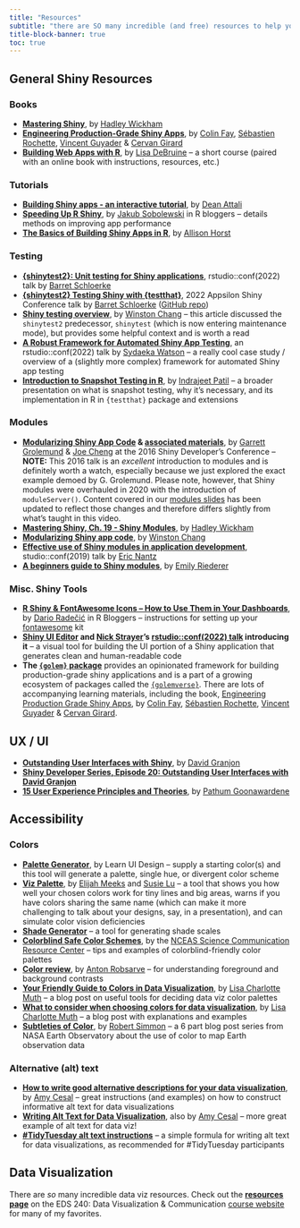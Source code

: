 ```yaml
---
title: "Resources"
subtitle: "there are SO many incredible (and free) resources to help you along your shiny journeys -- here are just a few"
title-block-banner: true
toc: true
---
```


## General Shiny Resources

### Books

- **[Mastering Shiny](https://mastering-shiny.org/basic-app.html)**, by [Hadley Wickham](https://hadley.nz/) 
- **[Engineering Production-Grade Shiny Apps](https://engineering-shiny.org/index.html)**, by [Colin Fay](https://colinfay.me/), [Sébastien Rochette](https://github.com/statnmap), [Vincent Guyader](https://github.com/VincentGuyader) & [Cervan Girard](https://github.com/Cervangirard)
- **[Building Web Apps with R](https://debruine.github.io/shinyintro/index.html)**, by [Lisa DeBruine](https://github.com/debruine) -- a short course (paired with an online book with instructions, resources, etc.)

### Tutorials

- **[Building Shiny apps - an interactive tutorial](https://deanattali.com/blog/building-shiny-apps-tutorial/)**, by [Dean Attali](https://deanattali.com/)
- **[Speeding Up R Shiny](https://www.r-bloggers.com/2021/06/speeding-up-r-shiny-the-definitive-guide/)**, by [Jakub Sobolewski](https://github.com/jakubsob) in R bloggers -- details methods on improving app performance
- **[The Basics of Building Shiny Apps in R](https://github.com/allisonhorst/shiny-basics-sb-r-ladies)**, by [Allison Horst](https://allisonhorst.github.io/)

### Testing

- **[{shinytest2}: Unit testing for Shiny applications](https://www.youtube.com/watch?v=DMgAW4m5aTI)**, rstudio::conf(2022) talk by [Barret Schloerke](http://schloerke.com/)
- **[{shinytest2} Testing Shiny with {testthat}](https://www.youtube.com/watch?v=EOVPBN5o8F8)**, 2022 Appsilon Shiny Conference talk by [Barret Schloerke](http://schloerke.com/) ([GitHub repo](https://github.com/schloerke/presentation-2022-04-27-appsilon-shinytest2))
- **[Shiny testing overview](https://shiny.rstudio.com/articles/testing-overview.html)**, by [Winston Chang](https://github.com/wch) -- this article discussed the `shinytest2` predecessor, `shinytest` (which is now entering maintenance mode), but provides some helpful context and is worth a read
- **[A Robust Framework for Automated Shiny App Testing](https://www.youtube.com/watch?v=KDNohZ3ySr4)**, an rstudio::conf(2022) talk by [Sydaeka Watson](https://www.sydeaka.com/) -- a really cool case study / overview of a (slightly more complex) framework for automated Shiny app testing
- **[Introduction to Snapshot Testing in R](https://indrajeetpatil.github.io/intro-to-snapshot-testing/#/introduction-to-snapshot-testing-in-r)**, by [Indrajeet Patil](https://github.com/IndrajeetPatil) -- a broader presentation on what is snapshot testing, why it's necessary, and its implementation in R in `{testthat}` package and extensions

### Modules

- **[Modularizing Shiny App Code](https://www.rstudio.com/resources/shiny-dev-con/modules/?_ga=2.163786815.1475817156.1670220567-309155161.1666221806) & [associated materials](https://github.com/rstudio/ShinyDeveloperConference/tree/master/Modules/Demo)**, by [Garrett Grolemund](https://github.com/garrettgman) & [Joe Cheng](https://github.com/jcheng5) at the 2016 Shiny Developer's Conference -- **NOTE:** This 2016 talk is an *excellent* introduction to modules and is definitely worth a watch, especially because we just explored the exact example demoed by G. Grolemund. Please note, however, that Shiny modules were overhauled in 2020 with the introduction of `moduleServer()`. Content covered in our [modules slides](https://ucsb-meds.github.io/EDS-430-Intro-to-Shiny/course-materials/slides/part7.2-modules-slides.html#/title-slide) has been updated to reflect those changes and therefore differs slightly from what's taught in this video.
- **[Mastering Shiny, Ch. 19 - Shiny Modules](https://mastering-shiny.org/scaling-modules.html#scaling-modules )**, by [Hadley Wickham](https://github.com/hadley)
- **[Modularizing Shiny app code](https://shiny.rstudio.com/articles/modules.html)**, by [Winston Chang](https://github.com/wch)
- **[Effective use of Shiny modules in application development](https://www.youtube.com/watch?v=ylLLVo2VL50)**, studio::conf(2019) talk by [Eric Nantz](https://r-podcast.org/host/enantz/)
- **[A beginners guide to Shiny modules](https://emilyriederer.netlify.app/post/shiny-modules/)**, by [Emily Riederer](https://emilyriederer.netlify.app/about/)

### Misc. Shiny Tools

- **[R Shiny & FontAwesome Icons -- How to Use Them in Your Dashboards](https://www.r-bloggers.com/2022/09/r-shiny-fontawesome-icons-how-to-use-them-in-your-dashboards/)**, by [Dario Radečić](https://github.com/daradecic) in R Bloggers -- instructions for setting up your [fontawesome](https://fontawesome.com/) kit
- **[Shiny UI Editor](https://rstudio.github.io/shinyuieditor/) and [Nick Strayer](https://nickstrayer.me/)'s [rstudio::conf(2022) talk](https://www.rstudio.com/conference/2022/talks/new-way-to-build-shiny/) introducing it** -- a visual tool for building the UI portion of a Shiny application that generates clean and human-readable code 
- **The [`{golem}` package](https://github.com/ThinkR-open/golem)** provides an opinionated framework for building production-grade shiny applications and is a part of a growing ecosystem of packages called the [`{golemverse}`](https://golemverse.org/). There are lots of accompanying learning materials, including the book, [Engineering Production Grade Shiny Apps](https://engineering-shiny.org/), by [Colin Fay](https://colinfay.me/), [Sébastien Rochette](https://github.com/statnmap), [Vincent Guyader](https://github.com/VincentGuyader) & [Cervan Girard](https://github.com/Cervangirard).

## UX / UI 

- **[Outstanding User Interfaces with Shiny](https://unleash-shiny.rinterface.com/index.html)**, by [David Granjon](https://divadnojnarg.github.io/)
- **[Shiny Developer Series, Episode 20: Outstanding User Interfaces with David Granjon](https://www.youtube.com/watch?v=mxvMaoXOm70)**
- **[15 User Experience Principles and Theories](https://pathumpmgux.medium.com/15-user-experience-principles-and-theories-80f19877bd5)**, by [Pathum Goonawardene](https://pathumpmgux.medium.com/)</p>

## Accessibility

### Colors

- **[Palette Generator](https://www.learnui.design/tools/data-color-picker.html#palette)**, by Learn UI Design -- supply a starting color(s) and this tool will generate a palette, single hue, or divergent color scheme
- **[Viz Palette](https://projects.susielu.com/viz-palette)**, by [Elijah Meeks](https://elijahmeeks.com/) and [Susie Lu](https://www.susielu.com/data-viz) -- a tool that shows you how well your chosen colors work for tiny lines and big areas, warns if you have colors sharing the same name (which can make it more challenging to talk about your designs, say, in a presentation), and can simulate color vision deficiencies 
- **[Shade Generator](https://www.shadegenerator.com/047C90)** -- a tool for generating shade scales
- **[Colorblind Safe Color Schemes](https://www.nceas.ucsb.edu/sites/default/files/2022-06/Colorblind%20Safe%20Color%20Schemes.pdf)**, by the [NCEAS Science Communication Resource Center](https://www.nceas.ucsb.edu/science-communication-resources) -- tips and examples of colorblind-friendly color palettes
- **[Color review](https://color.review/)**, by [Anton Robsarve](https://robsarve.co/) -- for understanding foreground and background contrasts
- **[Your Friendly Guide to Colors in Data Visualization](https://blog.datawrapper.de/colorguide/#Make-sure-your-colors-work)**, by [Lisa Charlotte Muth](https://lisacharlottemuth.com/) -- a blog post on useful tools for deciding data viz color palettes
- **[What to consider when choosing colors for data visualization](https://blog.datawrapper.de/colors/)**, by [Lisa Charlotte Muth](https://lisacharlottemuth.com/) -- a blog post with explanations and examples
- **[Subtleties of Color](https://earthobservatory.nasa.gov/blogs/elegantfigures/2013/08/05/subtleties-of-color-part-1-of-6/)**, by [Robert Simmon](https://en.wikipedia.org/wiki/Robert_Simmon) -- a 6 part blog post series from NASA Earth Observatory about the use of color to map Earth observation data

### Alternative (alt) text
- **[How to write good alternative descriptions for your data visualization](https://academy.datawrapper.de/article/330-how-to-write-good-alternative-descriptions-for-your-data-visualization)**, by [Amy Cesal](https://www.amycesal.com/) -- great instructions (and examples) on how to construct informative alt text for data visualizations 
- **[Writing Alt Text for Data Visualization](https://medium.com/nightingale/writing-alt-text-for-data-visualization-2a218ef43f81)**, also by [Amy Cesal](https://www.amycesal.com/) -- more great example of alt text for data viz!
- **[#TidyTuesday alt text instructions](https://github.com/rfordatascience/tidytuesday/blob/master/alt_text.md)** -- a simple formula for writing alt text for data visualizations, as recommended for #TidyTuesday participants

## Data Visualization

There are *so* many incredible data viz resources. Check out the **[resources page](https://samanthacsik.github.io/EDS-240-data-viz/resources.html)** on the EDS 240: Data Visualization & Communication [course website](https://samanthacsik.github.io/EDS-240-data-viz/) for many of my favorites.

